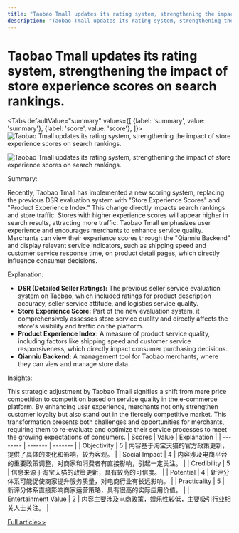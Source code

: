 ```yaml
---
title: "Taobao Tmall updates its rating system, strengthening the impact of store experience scores on search rankings."
description: "Taobao Tmall updates its rating system, strengthening the impact of store experience scores on search rankings."
---
```



# Taobao Tmall updates its rating system, strengthening the impact of store experience scores on search rankings.


<Tabs
	defaultValue="summary"
	values={[
	{label: 'summary', value: 'summary'},
	{label: 'score', value: 'score'},
]}>
<TabItem value="summary">
<img
  src="https://image.informedainews.com/2024/06/08/Ar-zPE-1717825137-0.jpg"
  alt="Taobao Tmall updates its rating system, strengthening the impact of store experience scores on search rankings."
/>

<img
  src="https://image.informedainews.com/2024/06/08/Ar-dkA-1717825137-1.jpg"
  alt="Taobao Tmall updates its rating system, strengthening the impact of store experience scores on search rankings."
/>



Summary:

Recently, Taobao Tmall has implemented a new scoring system, replacing the previous DSR evaluation system with "Store Experience Scores" and "Product Experience Index." This change directly impacts search rankings and store traffic. Stores with higher experience scores will appear higher in search results, attracting more traffic. Taobao Tmall emphasizes user experience and encourages merchants to enhance service quality. Merchants can view their experience scores through the "Qianniu Backend" and display relevant service indicators, such as shipping speed and customer service response time, on product detail pages, which directly influence consumer decisions.

Explanation:

- **DSR (Detailed Seller Ratings):** The previous seller service evaluation system on Taobao, which included ratings for product description accuracy, seller service attitude, and logistics service quality.
- **Store Experience Score:** Part of the new evaluation system, it comprehensively assesses store service quality and directly affects the store's visibility and traffic on the platform.
- **Product Experience Index:** A measure of product service quality, including factors like shipping speed and customer service responsiveness, which directly impact consumer purchasing decisions.
- **Qianniu Backend:** A management tool for Taobao merchants, where they can view and manage store data.

Insights:

This strategic adjustment by Taobao Tmall signifies a shift from mere price competition to competition based on service quality in the e-commerce platform. By enhancing user experience, merchants not only strengthen customer loyalty but also stand out in the fiercely competitive market. This transformation presents both challenges and opportunities for merchants, requiring them to re-evaluate and optimize their service processes to meet the growing expectations of consumers.
</TabItem>
<TabItem value="score">
	| Scores     | Value   | Explanation |
	| -------- | ------- | ------- |
	| Objectivity  | 5    | 内容基于淘宝天猫的官方政策更新，提供了具体的变化和影响，较为客观。    |
	| Social Impact | 4     | 内容涉及电商平台的重要政策调整，对商家和消费者有直接影响，引起一定关注。    |
	| Credibility    | 5    | 信息来源于淘宝天猫的政策更新，具有较高的可信度。    |
	| Potential    | 4    | 新评分体系可能促使商家提升服务质量，对电商行业有长远影响。    |
	| Practicality    | 5    | 新评分体系直接影响商家运营策略，具有很高的实际应用价值。    |
	| Entertainment Value    | 2    | 内容主要涉及电商政策，娱乐性较低，主要吸引行业相关人士关注。    |
</TabItem>
</Tabs>

[Full article>>](https://www.cnbeta.com.tw/articles/tech/1433985.htm)
